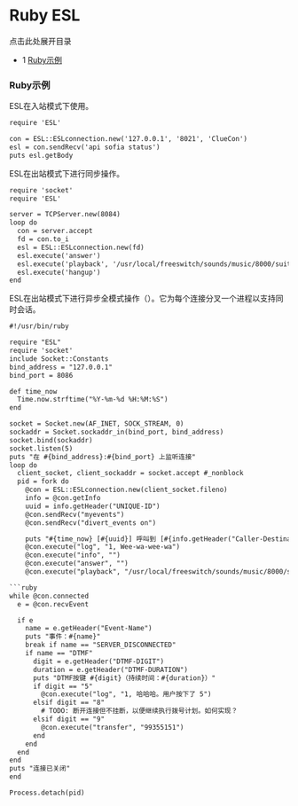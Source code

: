 # Ruby ESL

点击此处展开目录

* 1 [Ruby示例](#ruby-examples)

### Ruby示例

ESL在入站模式下使用。

```xml
require 'ESL'

con = ESL::ESLconnection.new('127.0.0.1', '8021', 'ClueCon')
esl = con.sendRecv('api sofia status')
puts esl.getBody
```

ESL在出站模式下进行同步操作。

```xml
require 'socket'
require 'ESL'

server = TCPServer.new(8084)
loop do
  con = server.accept
  fd = con.to_i
  esl = ESL::ESLconnection.new(fd)
  esl.execute('answer')
  esl.execute('playback', '/usr/local/freeswitch/sounds/music/8000/suite-espanola-op-47-leyenda.wav')
  esl.execute('hangup')
end
```

ESL在出站模式下进行异步全模式操作（<action application="socket" data="localhost:8086 async full"/>）。它为每个连接分叉一个进程以支持同时会话。

```xml
#!/usr/bin/ruby

require "ESL"
require 'socket'
include Socket::Constants
bind_address = "127.0.0.1"
bind_port = 8086

def time_now
  Time.now.strftime("%Y-%m-%d %H:%M:%S")
end

socket = Socket.new(AF_INET, SOCK_STREAM, 0)
sockaddr = Socket.sockaddr_in(bind_port, bind_address)
socket.bind(sockaddr)
socket.listen(5)
puts "在 #{bind_address}:#{bind_port} 上监听连接"
loop do
  client_socket, client_sockaddr = socket.accept #_nonblock
  pid = fork do
    @con = ESL::ESLconnection.new(client_socket.fileno)
    info = @con.getInfo
    uuid = info.getHeader("UNIQUE-ID")
    @con.sendRecv("myevents")
    @con.sendRecv("divert_events on")

    puts "#{time_now} [#{uuid}] 呼叫到 [#{info.getHeader("Caller-Destination-Number")}]"
    @con.execute("log", "1, Wee-wa-wee-wa")
    @con.execute("info", "")
    @con.execute("answer", "")
    @con.execute("playback", "/usr/local/freeswitch/sounds/music/8000/suite-espanola-op-47-leyenda.wav")

```ruby
while @con.connected
  e = @con.recvEvent

  if e
    name = e.getHeader("Event-Name")
    puts "事件：#{name}"
    break if name == "SERVER_DISCONNECTED"
    if name == "DTMF"
      digit = e.getHeader("DTMF-DIGIT")
      duration = e.getHeader("DTMF-DURATION")
      puts "DTMF按键 #{digit}（持续时间：#{duration}）"
      if digit == "5"
        @con.execute("log", "1, 哈哈哈。用户按下了 5")
      elsif digit == "8"
        # TODO: 断开连接但不挂断，以便继续执行拨号计划。如何实现？
      elsif digit == "9"
        @con.execute("transfer", "99355151")
      end
    end
  end
end
puts "连接已关闭"
end

Process.detach(pid)
```